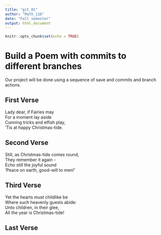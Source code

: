 ---
title: "git_01"
author: "Math_116"
date: "Fall semester"
output: html_document
---

```{r setup, include=FALSE}
knitr::opts_chunk$set(echo = TRUE)
```
# Build a Poem with commits to different branches
Our project will be done using a sequence of save and commits and branch actions.
<!-- Do not modify or change any text in "!--" bracketed areas such as this --- these are instructions to
you, if you change any of this the git program will notice it and compromise your git merging strategy !-->

## First Verse 
<!--Put the first five lines of a poem by Lewis Carrol in this section!-->
Lady dear, if Fairies may  
For a moment lay aside  
Cunning tricks and elfish play,  
'Tis at happy Christmas-tide.  

## Second Verse
<!--Put the first five lines of a poem by Robert Frost here!-->
Still, as Christmas-tide comes round,  
They remember it again -  
Echo still the joyful sound  
'Peace on earth, good-will to men!'  

## Third Verse
<!--Put the first two verses of The Walrus and the Carpenter here!-->
Yet the hearts must childlike be  
Where such heavenly guests abide:  
Unto children, in their glee,  
All the year is Christmas-tide!  

## Last Verse
<!--Put a short poem of your choice 8-20 lines,here!-->
